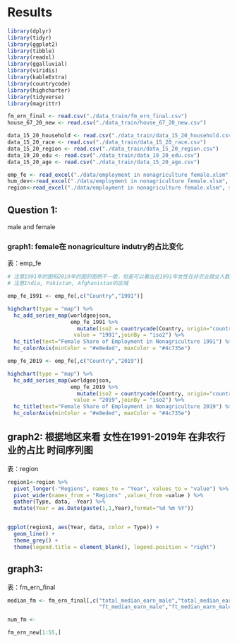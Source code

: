 # Results

```r
library(dplyr)
library(tidyr)
library(ggplot2)
library(tibble)
library(readxl)
library(ggalluvial)
library(viridis)
library(kableExtra)
library(countrycode)
library(highcharter)
library(tidyverse)
library(magrittr)
```


```r
fm_ern_final <- read.csv("./data_train/fm_ern_final.csv")
house_67_20_new <- read.csv("./data_train/house_67_20_new.csv")

data_15_20_household <- read.csv("./data_train/data_15_20_household.csv")
data_15_20_race <- read.csv("./data_train/data_15_20_race.csv")
data_15_20_region <- read.csv("./data_train/data_15_20_region.csv")
data_19_20_edu <- read.csv("./data_train/data_19_20_edu.csv")
data_15_20_age <- read.csv("./data_train/data_15_20_age.csv")

emp_fe <- read_excel("./data/employment in nonagriculture female.xlsm", sheet="Share of employment in nonagric")
hum_dev<-read_excel("./data/employment in nonagriculture female.xlsm", sheet="Human development")
region<-read_excel("./data/employment in nonagriculture female.xlsm", sheet="Region")

```


## Question 1:

male and female

### graph1: female在 nonagriculture indutry的占比变化
表：emp_fe

```r
# 注意1991年的图和2019年的图的图例不一致，但是可以看出在1991年女性在非农业就业人数占比重的国家 2019年的占比也大
# 注意India, Pakistan, Afghanistan的区域 

emp_fe_1991 <- emp_fe[,c("Country","1991")]

highchart(type = "map") %>%
  hc_add_series_map(worldgeojson,
                    emp_fe_1991 %>% 
                      mutate(iso2 = countrycode(Country, origin="country.name", destination="iso2c")),
                     value = "1991",joinBy = "iso2") %>%
  hc_title(text="Female Share of Employment in Nonagriculture 1991") %>%
  hc_colorAxis(minColor = "#e8eded", maxColor = "#4c735e")
```


```r
emp_fe_2019 <- emp_fe[,c("Country","2019")]

highchart(type = "map") %>%
  hc_add_series_map(worldgeojson,
                    emp_fe_2019 %>% 
                      mutate(iso2 = countrycode(Country, origin="country.name", destination="iso2c")),
                     value = "2019",joinBy = "iso2") %>%
  hc_title(text="Female Share of Employment in Nonagriculture 2019") %>%
  hc_colorAxis(minColor = "#e8eded", maxColor = "#4c735e")
```

## graph2: 根据地区来看 女性在1991-2019年 在非农行业的占比 时间序列图
表：region

```r
region1<-region %>%
  pivot_longer(-"Regions", names_to = "Year", values_to = "value") %>%
  pivot_wider(names_from = "Regions" ,values_from =value ) %>%
  gather(Type, data, -Year) %>%
  mutate(Year = as.Date(paste(1,1,Year),format="%d %m %Y"))


ggplot(region1, aes(Year, data, color = Type)) + 
  geom_line() +
  theme_grey() +
  theme(legend.title = element_blank(), legend.position = "right")
```

## graph3:
表：fm_ern_final
```r
median_fm <- fm_ern_final[,c("total_median_earn_male","total_median_earn_female",
                             "ft_median_earn_male","ft_median_earn_male")]

num_fm <-

fm_ern_new[1:55,]
```

